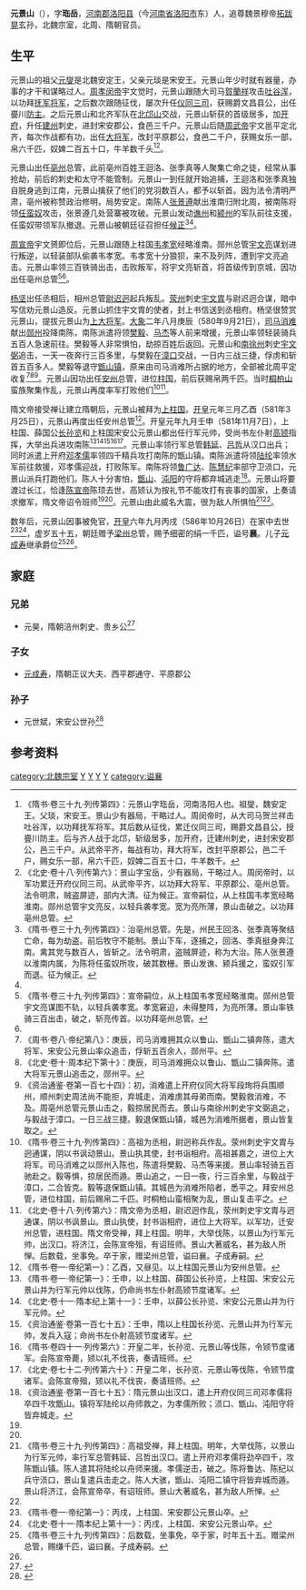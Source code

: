 '''元景山'''（{{bd|532年| |586年|10月26日|catIdx=t}}），字'''珤岳'''，[[河南郡|河南郡]][[洛阳县|洛阳县]]（今[[河南省|河南省]][[洛阳市|洛阳市]]东）人，追尊魏景穆帝[[拓跋晃|拓跋晃]]玄孙，北魏宗室，北周、隋朝官员。

==生平==
元景山的祖父[[元燮|元燮]]是北魏安定王，父亲元琰是宋安王。元景山年少时就有器量，办事的才干和谋略过人。[[周孝闵帝|周孝闵帝]]宇文觉时，元景山跟随大司马[[賀蘭祥|賀蘭祥]]攻击[[吐谷浑|吐谷浑]]，以功拜[[抚军将军|抚军将军]]，之后数次跟随征伐，屡次升任[[仪同三司|仪同三司]]，获赐爵文昌县公，出任亹川[[防主|防主]]。之后元景山和北齐军队在[[北邙山|北邙山]]交战，元景山斩获的首级居多，加[[开府|开府]]，升任[[建州_(北魏)|建州]]刺史，进封宋安郡公，食邑三千户。元景山后随[[周武帝|周武帝]]宇文邕平定北齐，每次作战都有功，出任[[大将军_(东亚)|大将军]]，改封平原郡公，食邑二千户，获赐女乐一部，帛六千匹，奴婢二百五十口，牛羊数千头<ref>《隋书·卷三十九·列传第四》：元景山字珤岳，河南洛阳人也。祖燮，魏安定王。父琰，宋安王。景山少有器局，干略过人。周闵帝时，从大司马贺兰祥击吐谷浑，以功拜抚军将军。其后数从征伐，累迁仪同三司，赐爵文昌县公，授亹川防主。后与齐人战于北邙，斩级居多，加开府，迁建州刺史，进封宋安郡公，邑三千户。从武帝平齐，每战有功，拜大将军，改封平原郡公，邑二千户，赐女乐一部，帛六千匹，奴婢二百五十口，牛羊数千。</ref><ref name=autogenerated1>《北史·卷十八·列传第六》：景山字宝岳，少有器局，干略过人。周闵帝时，以军功累迁开府仪同三司。从武帝平齐，以功拜大将军、平原郡公、亳州总管。法令明肃，贼盗屏迹，部内大清。征为候正。宣帝嗣位，从上柱国韦孝宽经略淮南。郧州总管宇文亮反，以轻兵袭孝宽。宽为亮所薄，景山击破之。以功拜亳州总管。</ref>。

元景山出任[[亳州_(古代)|亳州]]总管，此前亳州百姓王迴洛、张季真等人聚集亡命之徒，经常从事抢劫，前后的刺史和太守不能管制。元景山一到任就开始追捕，王迴洛和张季真独自脱身逃到江南，元景山擒获了他们的党羽数百人，都予以斩首。因为法令清明严肃，亳州被称赞政治修明，局势安定。南陈人[[张景遵|张景遵]]献出淮南归附北周，被南陈将领[[任忠_(南朝)|任蛮奴]]攻击，张景遵几处营寨被攻破。元景山发动[[谯州_(武定)|谯州]]和[[颍州|颍州]]的军队前往支援，任蛮奴带领军队撤退。元景山被朝廷征召担任[[候正|候正]]<ref>《隋书·卷三十九·列传第四》：治亳州总管。先是，州民王回洛、张季真等聚结亡命，每为劫盗。前后牧守不能制。景山下车，逐捕之，回洛、季真挺身奔江南。禽其党与数百人，皆斩之。法令明肃，盗贼屏迹，称为大治。陈人张景遵以淮南内属，为陈将任蛮奴所攻，破其数栅。景山发谯、颍兵援之，蛮奴引军而退。征为候正。</ref><ref name=autogenerated1 />。

[[周宣帝|周宣帝]]宇文赟即位后，元景山跟随上柱国[[韦孝宽|韦孝宽]]经略淮南。郧州总管[[宇文亮|宇文亮]]谋划进行叛逆，以轻装部队偷袭韦孝宽。韦孝宽十分狼狈，来不及列阵，遭到宇文亮追击。元景山率领三百铁骑出击，击败叛军，将宇文亮斩首，将首级传到京城，因功出任亳州总管<ref>《隋书·卷三十九·列传第四》：宣帝嗣位，从上柱国韦孝宽经略淮南。郧州总管宇文亮谋图不轨，以轻兵袭孝宽。孝宽窘迫，未得整阵，为亮所薄。景山率铁骑三百出击，破之，斩亮传首。以功拜亳州总管。</ref><ref name=autogenerated1 />。

[[杨坚|杨坚]]出任丞相后，相州总管[[尉迟迥|尉迟迥]]起兵叛乱。[[荥州|荥州]]刺史[[宇文胄|宇文胄]]与尉迟迥合谋，暗中写信劝元景山造反。元景山抓住宇文胄的使者，封上书信送到丞相府。杨坚很赞赏元景山，提拔元景山为[[上大将军|上大将军]]。[[大象_(年号)|大象]]二年八月庚辰（580年9月21日），[[司马消难|司马消难]]献出[[郧州|郧州]]投降南陈，南陈派遣将领[[樊毅|樊毅]]、[[马杰|马杰]]等人前来增援，元景山率领轻装骑兵五百人急速前往。樊毅等人非常惧怕，劫掠百姓后返回。元景山和[[南徐州_(刘宋)|南徐州]]刺史[[宇文弼|宇文弼]]追击，一天一夜奔行三百多里，与樊毅在[[漳口|漳口]]交战，一日内三战三捷，俘虏和斩首五百多人。樊毅等退守[[甑山镇|甑山镇]]，原来由司马消难所占据的地方，全部被北周平定收复<ref>《周书·卷八·帝纪第八》：庚辰，司马消难拥其众以鲁山、甑山二镇奔陈，遣大将军、宋安公元景山率众追击，俘斩五百余人，郧州平。</ref><ref>《北史·卷十·周本纪下第十》：庚辰，司马消难拥众以鲁山、甑山二镇奔陈。遣大将军元景山追击之，郧州平。</ref><ref>《资治通鉴·卷第一百七十四》：初，消难遣上开府仪同大将军段珣将兵围顺州，顺州刺史周法尚不能拒，弃城走，消难虏其母弟而南。樊毅救消难，不及。周亳州总管元景山击之，毅掠居民而去。景山与南徐州刺史宇文弼追之，与毅战于漳口。一日三战三捷。毅退保甑山镇，城邑为消难所据者，景山皆复取之。</ref>。元景山因功出任[[安州_(西魏)|安州]]总管，进位[[柱国|柱国]]，前后获赐帛两千匹。当时[[桐柏山|桐柏山]]蛮族聚集作乱，元景山再度率军打败他们<ref>《隋书·卷三十九·列传第四》：高祖为丞相，尉迥称兵作乱。荥州刺史宇文胄与迥通谋，阴以书讽动景山。景山执其使，封书诣相府。高祖甚嘉之，进位上大将军。司马消难之以郧州入陈也，陈遣将樊毅、马杰等来援。景山率轻骑五百驰赴之。毅等惧，掠居民而遁。景山追之，一日一夜，行三百余里，与毅战于漳口，二合皆克。毅等退保甑山镇。其城邑为消难所陷者，悉平之。拜安州总管，进位柱国，前后赐帛二千匹。时桐柏山蛮相聚为乱，景山复击平之。</ref><ref name=autogenerated2>《北史·卷十八·列传第六》：隋文帝为丞相，尉迟迥作乱，荥州刺史宇文胄与迥通谋，阴以书讽景山。景山执使，封书诣相府，进位上大将军。以军功，迁安州总管，进柱国。隋文帝受禅，拜上柱国。明年，大举伐陈，以景山为行军元帅，出汉口。将济江，会陈宣帝殂，有诏班师。景山大著威名，甚为敌人所惮。后数载，坐事免。卒于家，赠梁州总管，谥曰襄。子成寿嗣。</ref>。

隋文帝接受禅让建立隋朝后，元景山被拜为[[上柱国|上柱国]]。[[开皇|开皇]]元年三月乙酉（581年3月25日），元景山再度出任安州总管<ref>《隋书·卷一·帝纪第一》：乙酉，又昼见。以上柱国元景山为安州总管。</ref>。开皇元年九月壬申（581年11月7日），上柱国、薛国公[[长孙览|长孙览]]和上柱国宋安公元景山都出任行军元帅，受尚书左仆射[[高颎|高颎]]指挥，大举出兵进攻南陈<ref>《隋书·卷一·帝纪第一》：壬申，以上柱国、薛国公长孙览，上柱国、宋安公元景山并为行军元帅以伐陈，仍命尚书左仆射高颎节度诸军。</ref><ref>《北史·卷十一·隋本纪上第十一》：壬申，以薛公长孙览、宋安公元景山并为行军元帅。</ref><ref>《资治通鉴·卷第一百七十五》：壬申，隋以上柱国长孙览、元景山并为行军元帅，发兵入寇；命尚书左仆射高颎节度诸军。</ref><ref name=autogenerated3>《隋书·卷四十一·列传第六》：开皇二年，长孙览、元景山等伐陈，令颎节度诸军。会陈宣帝薨，颎以礼不伐丧，奏请班师。</ref><ref name=autogenerated4>《北史·卷七十二·列传第六十》：开皇二年，长孙览、元景山等伐陈，令颎节度诸军。会陈宣帝殂，颎以礼不伐丧，奏请班师。</ref>。元景山率领行军总管[[韩延|韩延]]、[[吕哲|吕哲]]从汉口出兵；同时派遣上开府[[邓孝儒|邓孝儒]]率领四千精兵攻打南陈的甑山镇。南陈派遣将领[[陆纶|陆纶]]率领水军前往救援，邓孝儒迎战，打败陈军。南陈将领[[鲁广达|鲁广达]]、[[陈慧纪|陈慧纪]]率部守卫涢口，元景山派兵打跑他们。陈人十分害怕，[[甑山|甑山]]、[[沌阳|沌阳]]的守将都弃城逃走<ref>《资治通鉴·卷第一百七十五》：隋元景山出汉口，遣上开府仪同三司邓孝儒将卒四千攻甑山。镇将军陆纶以舟师救之，为孝儒所败；涢口、甑山、沌阳守将皆弃城走。</ref>。元景山将要渡过长江，恰逢[[陈宣帝|陈宣帝]]陈顼去世，高颎认为按礼节不能攻打有丧事的国家，上奏请求撤军，隋文帝诏令班师<ref name=autogenerated3 /><ref name=autogenerated4 />。元景山由此威名大震，很为敌人所惧怕<ref>《隋书·卷三十九·列传第四》：高祖受禅，拜上柱国。明年，大举伐陈，以景山为行军元帅，率行军总管韩延、吕哲出汉口。遣上开府邓孝儒将劲卒四千，攻陈甑山镇。陈人遣其将陆纶以舟师来援。孝儒逆击，破之。陈将鲁达、陈纪以兵守涢口，景山复遣兵击走之。陈人大骇，甑山、沌阳二镇守将皆弃城而遁。景山将济江，会陈宣帝卒，有诏班师。景山大著威名，甚为敌人所惮。</ref><ref name=autogenerated2 />。

数年后，元景山因事被免官，[[开皇|开皇]]六年九月丙戌（586年10月26日）在家中去世<ref>《隋书·卷一·帝纪第一》：丙戌，上柱国、宋安郡公元景山卒。</ref><ref>《北史·卷十一·隋本纪上第十一》：丙戌，上柱国、宋安公元景山卒。</ref>，虚岁五十五，朝廷赠予[[梁州|梁州]]总管，赐予细密的绢一千匹，谥号'''襄'''。儿子[[元成寿|元成寿]]继承爵位<ref>《隋书·卷三十九·列传第四》：后数载，坐事免，卒于家，时年五十五。赠梁州总管，赐缣千匹，谥曰襄。子成寿嗣。</ref><ref name=autogenerated2 />。

==家庭==
===兄弟===
*元昊，隋朝涪州刺史、贵乡公<ref>{{Cite book | author = 吴钢主编；陕西省古籍整理办公室编 | title = 《全唐文补遗 第7辑》 | location = 西安 | publisher = 三秦出版社  | date =2000年5月 | pages =248—249 |ISBN = 7-80628-467-2| accessdate = 2016-06-28 | url = | language= zh-hant| quote = }}</ref>

===子女===
*[[元成寿|元成寿]]，隋朝正议大夫、西平郡通守、平原郡公

===孙子===
*元世斌，宋安公世孙<ref>{{Citation| last=王| first=祎| author-link=王其祎| year=2014年| title=《西安新出土<隋元世斌墓志>考证》| periodical=《文物》| volume=| issue=第8期| pages=59-60| url=http://www.cnki.com.cn/Article/CJFDTotal-WENW200108009.htm| doi=| oclc=| accessdate=2019-12-31| archive-date=2020-06-17| archive-url=https://web.archive.org/web/20200617194037/http://www.cnki.com.cn/Article/CJFDTotal-WENW200108009.htm| dead-url=no}}</ref>

==参考资料==
{{reflist}}

[[category:北魏宗室|category:北魏宗室]]
[[category:河南元氏|Y]]
[[category:北周县公|Y]]
[[category:北周郡公|Y]]
[[category:隋朝郡公|Y]]
[[category:谥襄|category:谥襄]]